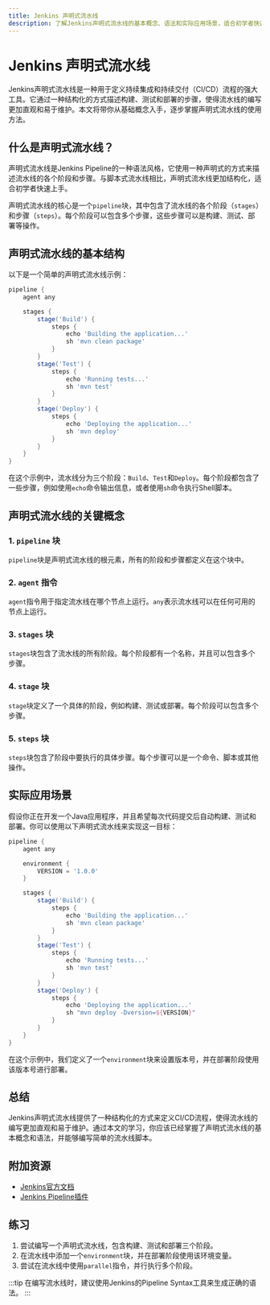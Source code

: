 ```yaml
---
title: Jenkins 声明式流水线
description: 了解Jenkins声明式流水线的基本概念、语法和实际应用场景，适合初学者快速上手。
---
```


# Jenkins 声明式流水线

Jenkins声明式流水线是一种用于定义持续集成和持续交付（CI/CD）流程的强大工具。它通过一种结构化的方式描述构建、测试和部署的步骤，使得流水线的编写更加直观和易于维护。本文将带你从基础概念入手，逐步掌握声明式流水线的使用方法。

## 什么是声明式流水线？

声明式流水线是Jenkins Pipeline的一种语法风格，它使用一种声明式的方式来描述流水线的各个阶段和步骤。与脚本式流水线相比，声明式流水线更加结构化，适合初学者快速上手。

声明式流水线的核心是一个`pipeline`块，其中包含了流水线的各个阶段（`stages`）和步骤（`steps`）。每个阶段可以包含多个步骤，这些步骤可以是构建、测试、部署等操作。

## 声明式流水线的基本结构

以下是一个简单的声明式流水线示例：

```groovy
pipeline {
    agent any

    stages {
        stage('Build') {
            steps {
                echo 'Building the application...'
                sh 'mvn clean package'
            }
        }
        stage('Test') {
            steps {
                echo 'Running tests...'
                sh 'mvn test'
            }
        }
        stage('Deploy') {
            steps {
                echo 'Deploying the application...'
                sh 'mvn deploy'
            }
        }
    }
}
```

在这个示例中，流水线分为三个阶段：`Build`、`Test`和`Deploy`。每个阶段都包含了一些步骤，例如使用`echo`命令输出信息，或者使用`sh`命令执行Shell脚本。

## 声明式流水线的关键概念

### 1. `pipeline` 块

`pipeline`块是声明式流水线的根元素，所有的阶段和步骤都定义在这个块中。

### 2. `agent` 指令

`agent`指令用于指定流水线在哪个节点上运行。`any`表示流水线可以在任何可用的节点上运行。

### 3. `stages` 块

`stages`块包含了流水线的所有阶段。每个阶段都有一个名称，并且可以包含多个步骤。

### 4. `stage` 块

`stage`块定义了一个具体的阶段，例如构建、测试或部署。每个阶段可以包含多个步骤。

### 5. `steps` 块

`steps`块包含了阶段中要执行的具体步骤。每个步骤可以是一个命令、脚本或其他操作。

## 实际应用场景

假设你正在开发一个Java应用程序，并且希望每次代码提交后自动构建、测试和部署。你可以使用以下声明式流水线来实现这一目标：

```groovy
pipeline {
    agent any

    environment {
        VERSION = '1.0.0'
    }

    stages {
        stage('Build') {
            steps {
                echo 'Building the application...'
                sh 'mvn clean package'
            }
        }
        stage('Test') {
            steps {
                echo 'Running tests...'
                sh 'mvn test'
            }
        }
        stage('Deploy') {
            steps {
                echo 'Deploying the application...'
                sh "mvn deploy -Dversion=${VERSION}"
            }
        }
    }
}
```

在这个示例中，我们定义了一个`environment`块来设置版本号，并在部署阶段使用该版本号进行部署。

## 总结

Jenkins声明式流水线提供了一种结构化的方式来定义CI/CD流程，使得流水线的编写更加直观和易于维护。通过本文的学习，你应该已经掌握了声明式流水线的基本概念和语法，并能够编写简单的流水线脚本。

## 附加资源

- [Jenkins官方文档](https://www.jenkins.io/doc/book/pipeline/syntax/)
- [Jenkins Pipeline插件](https://plugins.jenkins.io/workflow-aggregator/)

## 练习

1. 尝试编写一个声明式流水线，包含构建、测试和部署三个阶段。
2. 在流水线中添加一个`environment`块，并在部署阶段使用该环境变量。
3. 尝试在流水线中使用`parallel`指令，并行执行多个阶段。

:::tip
在编写流水线时，建议使用Jenkins的Pipeline Syntax工具来生成正确的语法。
:::